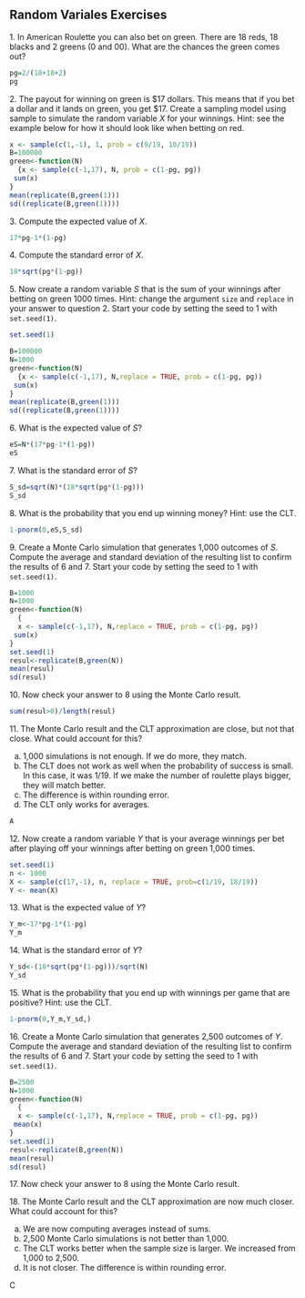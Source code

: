 ## Random Variales Exercises


1\. In American Roulette you can also bet on green. There are 18 reds, 18 blacks and 2 greens (0 and 00). What are the chances the green comes out?

```r

pg=2/(18+18+2)
pg
```


2\. The payout for winning on green is \$17 dollars. This means that if you bet a dollar and it lands on green, you get \$17. Create a sampling model using sample to simulate the random variable $X$ for your winnings. Hint: see the example below for how it should look like when betting on red.

```r
x <- sample(c(1,-1), 1, prob = c(9/19, 10/19))
B=100000
green<-function(N)
  {x <- sample(c(-1,17), N, prob = c(1-pg, pg))
 sum(x)
}
mean(replicate(B,green(1)))
sd((replicate(B,green(1))))

```

3\. Compute the expected value of $X$.
```r
17*pg-1*(1-pg)
```


4\. Compute the standard error of $X$.

```r
18*sqrt(pg*(1-pg))

```

    
5\. Now create a random variable $S$ that is the sum of your winnings after betting on green 1000 times. Hint: change the argument `size` and `replace` in your answer to question 2. Start your code by setting the seed to 1 with `set.seed(1)`.

```r
set.seed(1)

B=100000
N=1000
green<-function(N)
  {x <- sample(c(-1,17), N,replace = TRUE, prob = c(1-pg, pg))
 sum(x)
}
mean(replicate(B,green(1)))
sd((replicate(B,green(1))))

```


6\. What is the expected value of $S$?
```r
eS=N*(17*pg-1*(1-pg))
eS
```


7\. What is the standard error of $S$?

```r
S_sd=sqrt(N)*(18*sqrt(pg*(1-pg)))
S_sd
```

8\. What is the probability that you end up winning money? Hint: use the CLT.
```r
1-pnorm(0,eS,S_sd)
```


9\. Create a Monte Carlo simulation that generates 1,000 outcomes of $S$. Compute the average and standard deviation of the resulting list to confirm the results of 6 and 7. Start your code by setting the seed to 1 with `set.seed(1)`.

```r

B=1000
N=1000
green<-function(N)
  {
  x <- sample(c(-1,17), N,replace = TRUE, prob = c(1-pg, pg))
 sum(x)
}
set.seed(1)
resul<-replicate(B,green(N))
mean(resul)
sd(resul)
```



10\. Now check your answer to 8 using the Monte Carlo result. 
```r
sum(resul>0)/length(resul)
```


11\. The Monte Carlo result and the CLT approximation are close, but not that close. What could account for this?

a. 1,000 simulations is not enough. If we do more, they match.
b. The CLT does not work as well when the probability of success is small. In this case, it was 1/19. If we make the number of roulette plays bigger, they will match better.
c. The difference is within rounding error.
d. The CLT only works for averages.

```r
A
```


12\. Now create a random variable $Y$ that is your average winnings per bet after playing off your winnings after betting on green 1,000 times.

```r
set.seed(1)
n <- 1000
X <- sample(c(17,-1), n, replace = TRUE, prob=c(1/19, 18/19))
Y <- mean(X)
```


13\. What is the expected value of $Y$?

```r
Y_m<-17*pg-1*(1-pg)
Y_m
```

14\. What is the standard error of $Y$?

```r
Y_sd<-(18*sqrt(pg*(1-pg)))/sqrt(N)
Y_sd
```


15\. What is the probability that you end up with winnings per game that are positive? Hint: use the CLT.
```r
1-pnorm(0,Y_m,Y_sd,)
```


16\. Create a Monte Carlo simulation that generates 2,500 outcomes of $Y$. Compute the average and standard deviation of the resulting list to confirm the results of 6 and 7. Start your code by setting the seed to 1 with `set.seed(1)`.
```r


B=2500
N=1000
green<-function(N)
  {
  x <- sample(c(-1,17), N,replace = TRUE, prob = c(1-pg, pg))
 mean(x)
}
set.seed(1)
resul<-replicate(B,green(N))
mean(resul)
sd(resul)
```



17\. Now check your answer to 8 using the Monte Carlo result. 

18\. The Monte Carlo result and the CLT approximation are now much closer.  What could account for this?

a. We are now computing averages instead of sums.
b. 2,500 Monte Carlo simulations is not better than 1,000.
c. The CLT works better when the sample size is larger. We increased from 1,000 to 2,500.
d. It is not closer. The difference is within rounding error.


C




